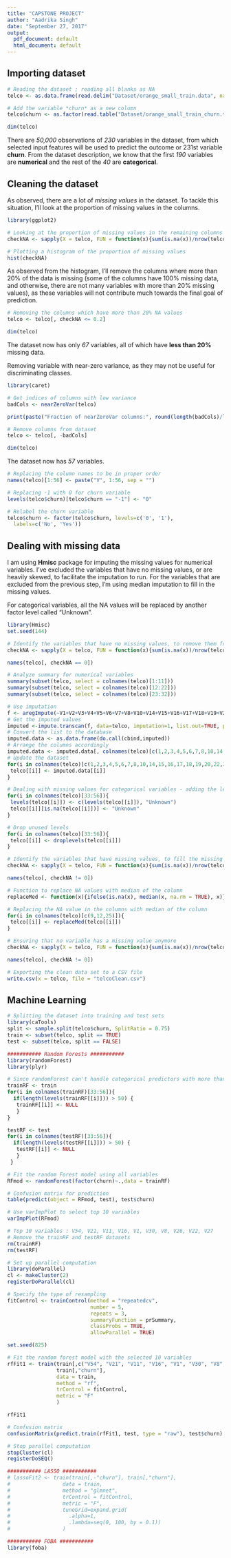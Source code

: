 ---
title: "CAPSTONE PROJECT"
author: "Aadrika Singh"
date: "September 27, 2017"
output:
  pdf_document: default
  html_document: default
---

## Importing dataset

```{r results='hide'}
# Reading the dataset ; reading all blanks as NA
telco <- as.data.frame(read.delim("Dataset/orange_small_train.data", na.strings=c("","NA"), header=TRUE, sep="\t", fill=TRUE))

# Add the variable *churn* as a new column
telco$churn <- as.factor(read.table("Dataset/orange_small_train_churn.txt")$V1)
```

```{r}
dim(telco)
```

There are *50,000* observations of *230* variables in the dataset, from which selected input features will be used to predict the outcome or 231st variable **churn**. From the dataset description, we know that the first *190* variables are **numerical** and the rest of the *40* are **categorical**.

## Cleaning the dataset

As observed, there are a lot of *missing values* in the dataset. To tackle this situation, I'll look at the proportion of missing values in the columns.

```{r results='hide'}
library(ggplot2)

# Looking at the proportion of missing values in the remaining columns
checkNA <- sapply(X = telco, FUN = function(x){sum(is.na(x))/nrow(telco)})
```

```{r}
# Plotting a histogram of the proportion of missing values
hist(checkNA)
```

As observed from the histogram, I'll remove the columns where more than 20% of the data is missing (some of the columns have 100% missing data, and otherwise, there are not many variables with more than 20% missing values), as these variables will not contribute much towards the final goal of prediction.

```{r results='hide'}
# Removing the columns which have more than 20% NA values
telco <- telco[, checkNA <= 0.2]
```

```{r}
dim(telco)
```

The dataset now has only *67* variables, all of which have **less than 20%** missing data.

Removing variable with near-zero variance, as they may not be useful for discriminating classes.

```{r results='hide'}
library(caret)

# Get indices of columns with low variance
badCols <- nearZeroVar(telco)
```

```{r}
print(paste("Fraction of nearZeroVar columns:", round(length(badCols)/length(telco),4)))
```

```{r results='hide'}
# Remove columns from dataset
telco <- telco[, -badCols]
```

```{r}
dim(telco)
```

The dataset now has *57* variables.

```{r results='hide'}
# Replacing the column names to be in proper order
names(telco)[1:56] <- paste("V", 1:56, sep = "")

# Replacing -1 with 0 for churn variable
levels(telco$churn)[telco$churn == "-1"] <- "0"

# Relabel the churn variable
telco$churn <- factor(telco$churn, levels=c('0', '1'),
  labels=c('No', 'Yes'))
```

## Dealing with missing data

I am using **Hmisc** package for imputing the missing values for numerical variables. I've excluded the variables that have no missing values, or are heavily skewed, to facilitate the imputation to run. For the variables that are excluded from the previous step, I'm using median imputation to fill in the missing values. 

For categorical variables, all the NA values will be replaced by another factor level called "Unknown".

```{r results='hide'}
library(Hmisc)
set.seed(144)

# Identify the variables that have no missing values, to remove them from the imputation
checkNA <- sapply(X = telco, FUN = function(x){sum(is.na(x))/nrow(telco)})
```

```{r}
names(telco[, checkNA == 0])
```

```{r results='hide'}
# Analyze summary for numerical variables
summary(subset(telco, select = colnames(telco)[1:11]))
summary(subset(telco, select = colnames(telco)[12:22]))
summary(subset(telco, select = colnames(telco)[23:32]))

# Use imputation 
f <- aregImpute(~V1+V2+V3+V4+V5+V6+V7+V8+V10+V14+V15+V16+V17+V18+V19+V20+V22+V23+V24+V26+V27+V28+V29+V30+V31+V32, data = telco, n.impute = 5)
# Get the imputed values
imputed <-impute.transcan(f, data=telco, imputation=1, list.out=TRUE, pr=FALSE, check=FALSE)
# Convert the list to the database
imputed.data <- as.data.frame(do.call(cbind,imputed))
# Arrange the columns accordingly
imputed.data <- imputed.data[, colnames(telco)[c(1,2,3,4,5,6,7,8,10,14,15,16,17,18,19,20,22,23,24,26,27,28,29,30,31,32)], drop = FALSE]
# Update the dataset
for(i in colnames(telco)[c(1,2,3,4,5,6,7,8,10,14,15,16,17,18,19,20,22,23,24,26,27,28,29,30,31,32)]){
 telco[[i]] <- imputed.data[[i]]
}

# Dealing with missing values for categorical variables - adding the level "Unknown"
for(i in colnames(telco)[33:56]){
 levels(telco[[i]]) <- c(levels(telco[[i]]), "Unknown") 
 telco[[i]][is.na(telco[[i]])] <- "Unknown"
}

# Drop unused levels
for(i in colnames(telco)[33:56]){
 telco[[i]] <- droplevels(telco[[i]])
}

# Identify the variables that have missing values, to fill the missing values
checkNA <- sapply(X = telco, FUN = function(x){sum(is.na(x))/nrow(telco)})
```

```{r}
names(telco[, checkNA != 0])
```

```{r results='hide'}
# Function to replace NA values with median of the column
replaceMed <- function(x){ifelse(is.na(x), median(x, na.rm = TRUE), x)}

# Replacing the NA value in the columns with median of the column
for(i in colnames(telco)[c(9,12,25)]){
 telco[[i]] <- replaceMed(telco[[i]])
}

# Ensuring that no variable has a missing value anymore
checkNA <- sapply(X = telco, FUN = function(x){sum(is.na(x))/nrow(telco)})
```

```{r}
names(telco[, checkNA != 0])
```

```{r results='hide'}
# Exporting the clean data set to a CSV file
write.csv(x = telco, file = "telcoClean.csv")
```

## Machine Learning

```{r results='hide'}
# Splitting the dataset into training and test sets
library(caTools)
split <- sample.split(telco$churn, SplitRatio = 0.75)
train <- subset(telco, split == TRUE)
test <- subset(telco, split == FALSE)
```

```{r results='hide'}
########### Random Forests ###########
library(randomForest)
library(plyr)

# Since randomForest can't handle categorical predictors with more than 53 categories :
trainRF <- train
for(i in colnames(trainRF)[33:56]){
  if(length(levels(trainRF[[i]])) > 50) {
   trainRF[[i]] <- NULL
   }
}

testRF <- test
for(i in colnames(testRF)[33:56]){
  if(length(levels(testRF[[i]])) > 50) {
   testRF[[i]] <- NULL
   }
 }

# Fit the random Forest model using all variables
RFmod <- randomForest(factor(churn)~.,data = trainRF)

# Confusion matrix for prediction 
table(predict(object = RFmod, test), test$churn)
```

```{r}
# Use varImpPlot to select top 10 variables
varImpPlot(RFmod)
```

```{r results='hide'}
# Top 10 variables : V54, V21, V11, V16, V1, V30, V8, V26, V22, V27
# Remove the trainRF and testRF datasets
rm(trainRF)
rm(testRF)

# Set up parallel computation
library(doParallel)
cl <- makeCluster(2)
registerDoParallel(cl)

# Specify the type of resampling
fitControl <- trainControl(method = "repeatedcv",
                           number = 5,
                           repeats = 3,
                           summaryFunction = prSummary,
                           classProbs = TRUE,
                           allowParallel = TRUE)

set.seed(825)

# Fit the random forest model with the selected 10 variables
rfFit1 <- train(train[,c("V54", "V21", "V11", "V16", "V1", "V30", "V8", "V26", "V22", "V27")],
                train[,"churn"],
                data = train,
                method = "rf",
                trControl = fitControl,
                metric = "F"
                )

rfFit1

# Confusion matrix
confusionMatrix(predict.train(rfFit1, test, type = "raw"), test$churn)

# Stop parallel computation
stopCluster(cl)
registerDoSEQ()

```


```{r results='hide'}
########### LASSO ###########
# lassoFit2 <- train(train[,-"churn"], train[,"churn"],
#                 data = train,
#                 method = "glmnet",
#                 trControl = fitControl,
#                 metric = "F",
#                 tuneGrid=expand.grid(
#                   .alpha=1,
#                   .lambda=seq(0, 100, by = 0.1))
#                 )

########### FOBA ###########
library(foba)
```
